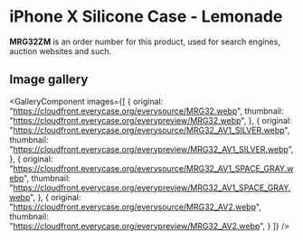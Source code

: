 
# iPhone X Silicone Case - Lemonade

<Callout type='info' emoji='👉🏻'>**MRG32ZM** is an order number for this product, used for search engines, auction websites and such.</Callout>

## Image gallery

<GalleryComponent
    images={[
      {
        original: "https://cloudfront.everycase.org/everysource/MRG32.webp",
        thumbnail: "https://cloudfront.everycase.org/everypreview/MRG32.webp",
      },
      {
        original: "https://cloudfront.everycase.org/everysource/MRG32_AV1_SILVER.webp",
        thumbnail: "https://cloudfront.everycase.org/everypreview/MRG32_AV1_SILVER.webp",
      },
      {
        original: "https://cloudfront.everycase.org/everysource/MRG32_AV1_SPACE_GRAY.webp",
        thumbnail: "https://cloudfront.everycase.org/everypreview/MRG32_AV1_SPACE_GRAY.webp",
      },
      {
        original: "https://cloudfront.everycase.org/everysource/MRG32_AV2.webp",
        thumbnail: "https://cloudfront.everycase.org/everypreview/MRG32_AV2.webp",
      }
    ]}
  />
